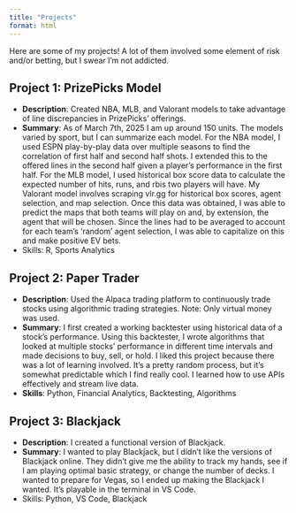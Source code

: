 ```yaml
---
title: "Projects"
format: html
---
```


Here are some of my projects! A lot of them involved some element of risk and/or betting, but I swear I'm not addicted.

## Project 1: PrizePicks Model

-   **Description**: Created NBA, MLB, and Valorant models to take advantage of line discrepancies in PrizePicks' offerings.
-   **Summary**: As of March 7th, 2025 I am up around 150 units. The models varied by sport, but I can summarize each model. For the NBA model, I used ESPN play-by-play data over multiple seasons to find the correlation of first half and second half shots. I extended this to the offered lines in the second half given a player's performance in the first half. For the MLB model, I used historical box score data to calculate the expected number of hits, runs, and rbis two players will have. My Valorant model involves scraping vlr.gg for historical box scores, agent selection, and map selection. Once this data was obtained, I was able to predict the maps that both teams will play on and, by extension, the agent that will be chosen. Since the lines had to be averaged to account for each team's 'random' agent selection, I was able to capitalize on this and make positive EV bets.
-   Skills: R, Sports Analytics

## Project 2: Paper Trader

-   **Description**: Used the Alpaca trading platform to continuously trade stocks using algorithmic trading strategies. Note: Only virtual money was used.
-   **Summary**: I first created a working backtester using historical data of a stock's performance. Using this backtester, I wrote algorithms that looked at multiple stocks' performance in different time intervals and made decisions to buy, sell, or hold. I liked this project because there was a lot of learning involved. It's a pretty random process, but it's somewhat predictable which I find really cool. I learned how to use APIs effectively and stream live data.
-   **Skills**: Python, Financial Analytics, Backtesting, Algorithms

## Project 3: Blackjack

-   **Description**: I created a functional version of Blackjack.
-   **Summary**: I wanted to play Blackjack, but I didn't like the versions of Blackjack online. They didn't give me the ability to track my hands, see if I am playing optimal basic strategy, or change the number of decks. I wanted to prepare for Vegas, so I ended up making the Blackjack I wanted. It's playable in the terminal in VS Code.
-   Skills: Python, VS Code, Blackjack
